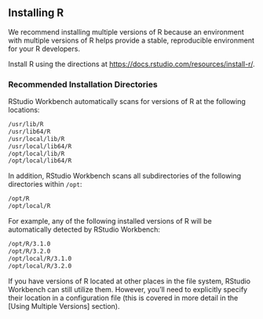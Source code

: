 ## Installing R

We recommend installing multiple versions of R because an environment with multiple
versions of R helps provide a stable, reproducible environment for your R
developers.

Install R using the directions at <https://docs.rstudio.com/resources/install-r/>.

### Recommended Installation Directories

RStudio Workbench automatically scans for versions of R at the following locations:

```bash
/usr/lib/R
/usr/lib64/R
/usr/local/lib/R
/usr/local/lib64/R
/opt/local/lib/R
/opt/local/lib64/R
```

In addition, RStudio Workbench scans all subdirectories of the following directories within `/opt`:

```bash
/opt/R
/opt/local/R
```

For example, any of the following installed versions of R will be automatically detected by RStudio Workbench:

```bash
/opt/R/3.1.0
/opt/R/3.2.0
/opt/local/R/3.1.0
/opt/local/R/3.2.0
```

If you have versions of R located at other places in the file system, RStudio Workbench can still utilize them.  However, you'll need to explicitly specify their location in a configuration file (this is covered in more detail in the [Using Multiple Versions] section).

